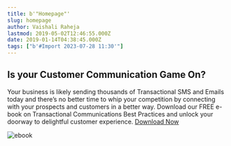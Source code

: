 ```yaml
---
title: b'"Homepage"'
slug: homepage
author: Vaishali Raheja
lastmod: 2019-05-02T12:46:55.000Z
date: 2019-01-14T04:38:45.000Z
tags: ["b'#Import 2023-07-28 11:30'"]
---
```





Is your Customer Communication Game On?
---------------------------------------


Your business is likely sending thousands of Transactional SMS and Emails today and there’s no better time to whip your competition by connecting with your prospects and customers in a better way.
Download our FREE e-book on Transactional Communications Best Practices and unlock your doorway to delightful customer experience.
[Download Now](https://msg91.com/transactional-communication-best-practices-ebook/)



![ebook](https://images-msg91.s3.ap-south-1.amazonaws.com/content/images/wordpress/2019/05/msg91-ebook.png)


